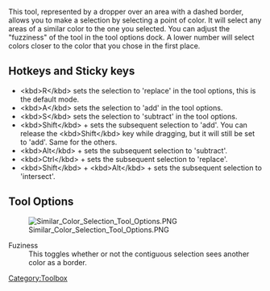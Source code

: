 {{ToolIcon|similar-select}}

This tool, represented by a dropper over an area with a dashed border, allows you to make a selection by selecting a point of color. It will select any areas of a similar color to the one you selected. You can adjust the "fuzziness" of the tool in the tool options dock. A lower number will select colors closer to the color that you chose in the first place.

==Hotkeys and Sticky keys==
*&lt;kbd>R&lt;/kbd> sets the selection to 'replace' in the tool options, this is the default mode.
*&lt;kbd>A&lt;/kbd> sets the selection to 'add' in the tool options.
*&lt;kbd>S&lt;/kbd> sets the selection to 'subtract' in the tool options.
*&lt;kbd>Shift&lt;/kbd> + {{MouseButton|left}} sets the subsequent selection to 'add'. You can release the &lt;kbd>Shift&lt;/kbd> key while dragging, but it will still be set to 'add'. Same for the others.
*&lt;kbd>Alt&lt;/kbd> + {{MouseButton|left}} sets the subsequent selection to  'subtract'.
*&lt;kbd>Ctrl&lt;/kbd> + {{MouseButton|left}} sets the subsequent selection to  'replace'.
*&lt;kbd>Shift&lt;/kbd> + &lt;kbd>Alt&lt;/kbd> + {{MouseButton|left}} sets the subsequent selection to  'intersect'.
{{Note|You can switch the behaviour of the Alt key to use Ctrl instead by toggling the switch in the [[Special:MyLanguage/General_Settings#Tool_options|general settings]]}}
==Tool Options==
[[File:Similar Color Selection Tool Options.PNG ]]

;Fuziness
:This toggles whether or not the contiguous selection sees another color as a border.

[[Category:Toolbox]]
